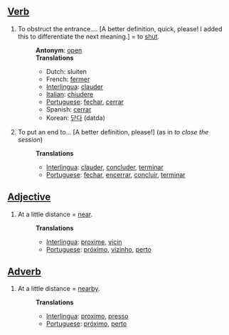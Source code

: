 ==[[Verb]]==
#To obstruct the entrance.... [A better definition, quick, please! I added this to differentiate the next meaning.] = to [[shut]].
#:'''Antonym''': [[open]]
#:'''Translations'''
#:*Dutch: sluiten
#:*French: [[fermer]]
#:*[[Interlingua]]: [[clauder]]
#:*[[Italian]]: [[chiudere]]
#:*[[Portuguese]]: [[fechar]], [[cerrar]]
#:*Spanish: [[cerrar]]
#:*Korean: [[닫다]] (datda)
#To put an end to... [A better definition, please!] (as in ''to close the session'')
#:'''Translations'''
#:*[[Interlingua]]: [[clauder]], [[concluder]], [[terminar]]
#:*[[Portuguese]]: [[fechar]], [[encerrar]], [[concluir]], [[terminar]]
==[[Adjective]]==
#At a little distance = [[near]].
#:'''Translations'''
#:*[[Interlingua]]: [[proxime]], [[vicin]]
#:*[[Portuguese]]: [[próximo]], [[vizinho]], [[perto]]
==[[Adverb]]==
#At a little distance = [[nearby]].
#:'''Translations'''
#:*[[Interlingua]]: [[proximo]], [[presso]]
#:*[[Portuguese]]: [[próximo]], [[perto]]